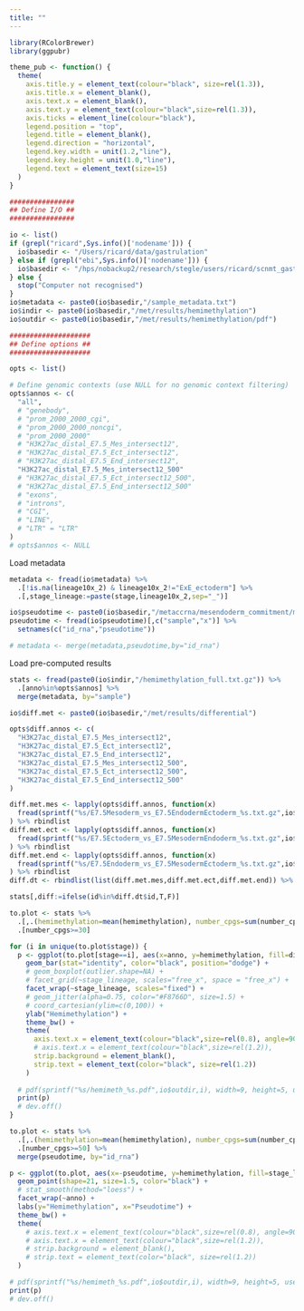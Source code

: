 ```yaml
---
title: ""
---
```


```r
library(RColorBrewer)
library(ggpubr)
```

```r
theme_pub <- function() {
  theme(
    axis.title.y = element_text(colour="black", size=rel(1.3)),
    axis.title.x = element_blank(),
    axis.text.x = element_blank(),
    axis.text.y = element_text(colour="black",size=rel(1.3)),
    axis.ticks = element_line(colour="black"),
    legend.position = "top",
    legend.title = element_blank(),
    legend.direction = "horizontal",
    legend.key.width = unit(1.2,"line"),
    legend.key.height = unit(1.0,"line"),
    legend.text = element_text(size=15)
  )
}
```

```r
################
## Define I/O ##
################

io <- list()
if (grepl("ricard",Sys.info()['nodename'])) {
  io$basedir <- "/Users/ricard/data/gastrulation"
} else if (grepl("ebi",Sys.info()['nodename'])) {
  io$basedir <- "/hps/nobackup2/research/stegle/users/ricard/scnmt_gastrulation"
} else {
  stop("Computer not recognised")
}  
io$metadata <- paste0(io$basedir,"/sample_metadata.txt")
io$indir <- paste0(io$basedir,"/met/results/hemimethylation")
io$outdir <- paste0(io$basedir,"/met/results/hemimethylation/pdf")

####################
## Define options ##
####################

opts <- list()

# Define genomic contexts (use NULL for no genomic context filtering)
opts$annos <- c(
  "all",
  # "genebody",
  # "prom_2000_2000_cgi",
  # "prom_2000_2000_noncgi",
  # "prom_2000_2000"
  # "H3K27ac_distal_E7.5_Mes_intersect12",
  # "H3K27ac_distal_E7.5_Ect_intersect12",
  # "H3K27ac_distal_E7.5_End_intersect12",
  "H3K27ac_distal_E7.5_Mes_intersect12_500"
  # "H3K27ac_distal_E7.5_Ect_intersect12_500",
  # "H3K27ac_distal_E7.5_End_intersect12_500"
  # "exons",
  # "introns",
  # "CGI",
  # "LINE",
  # "LTR" = "LTR"
)
# opts$annos <- NULL
```

Load metadata
```r
metadata <- fread(io$metadata) %>%
  .[!is.na(lineage10x_2) & lineage10x_2!="ExE_ectoderm"] %>%
  .[,stage_lineage:=paste(stage,lineage10x_2,sep="_")]
```

```r
io$pseudotime <- paste0(io$basedir,"/metaccrna/mesendoderm_commitment/mesoderm/destiny_mesoderm.tsv.gz")
pseudotime <- fread(io$pseudotime)[,c("sample","x")] %>% 
  setnames(c("id_rna","pseudotime"))

# metadata <- merge(metadata,pseudotime,by="id_rna")
```

Load pre-computed results

```r
stats <- fread(paste0(io$indir,"/hemimethylation_full.txt.gz")) %>% 
  .[anno%in%opts$annos] %>%
  merge(metadata, by="sample")
```

```r
io$diff.met <- paste0(io$basedir,"/met/results/differential")

opts$diff.annos <- c(
  "H3K27ac_distal_E7.5_Mes_intersect12",
  "H3K27ac_distal_E7.5_Ect_intersect12",
  "H3K27ac_distal_E7.5_End_intersect12",
  "H3K27ac_distal_E7.5_Mes_intersect12_500",
  "H3K27ac_distal_E7.5_Ect_intersect12_500",
  "H3K27ac_distal_E7.5_End_intersect12_500"
)

diff.met.mes <- lapply(opts$diff.annos, function(x)
  fread(sprintf("%s/E7.5Mesoderm_vs_E7.5EndodermEctoderm_%s.txt.gz",io$diff.met,x))
) %>% rbindlist
diff.met.ect <- lapply(opts$diff.annos, function(x)
  fread(sprintf("%s/E7.5Ectoderm_vs_E7.5MesodermEndoderm_%s.txt.gz",io$diff.met,x))
) %>% rbindlist
diff.met.end <- lapply(opts$diff.annos, function(x)
  fread(sprintf("%s/E7.5Endoderm_vs_E7.5MesodermEctoderm_%s.txt.gz",io$diff.met,x))
) %>% rbindlist
diff.dt <- rbindlist(list(diff.met.mes,diff.met.ect,diff.met.end)) %>% .[sig==T]
```

```r
stats[,diff:=ifelse(id%in%diff.dt$id,T,F)]
```

```r
to.plot <- stats %>%
  .[,.(hemimethylation=mean(hemimethylation), number_cpgs=sum(number_cpgs)),by=c("stage","stage_lineage","anno","diff")] %>%
  .[number_cpgs>=30] 
```


<!-- Plots -->

```r
for (i in unique(to.plot$stage)) {
  p <- ggplot(to.plot[stage==i], aes(x=anno, y=hemimethylation, fill=diff)) +
    geom_bar(stat="identity", color="black", position="dodge") +
    # geom_boxplot(outlier.shape=NA) +
    # facet_grid(~stage_lineage, scales="free_x", space = "free_x") +
    facet_wrap(~stage_lineage, scales="fixed") +
    # geom_jitter(alpha=0.75, color="#F8766D", size=1.5) +
    # coord_cartesian(ylim=c(0,100)) +
    ylab("Hemimethylation") +
    theme_bw() +
    theme(
      axis.text.x = element_text(colour="black",size=rel(0.8), angle=90, hjust=1, vjust=0.5),
      # axis.text.x = element_text(colour="black",size=rel(1.2)),
      strip.background = element_blank(),
      strip.text = element_text(color="black", size=rel(1.2))
    )
  
  # pdf(sprintf("%s/hemimeth_%s.pdf",io$outdir,i), width=9, height=5, useDingbats = F)
  print(p)
  # dev.off()
}
```

```r
to.plot <- stats %>%
  .[,.(hemimethylation=mean(hemimethylation), number_cpgs=sum(number_cpgs)),by=c("id_rna","stage","stage_lineage","anno")] %>%
  .[number_cpgs>=50] %>%
  merge(pseudotime, by="id_rna")
```

```r
p <- ggplot(to.plot, aes(x=-pseudotime, y=hemimethylation, fill=stage_lineage)) +
  geom_point(shape=21, size=1.5, color="black") +
  # stat_smooth(method="loess") +
  facet_wrap(~anno) +
  labs(y="Hemimethylation", x="Pseudotime") +
  theme_bw() +
  theme(
    # axis.text.x = element_text(colour="black",size=rel(0.8), angle=90, hjust=1, vjust=0.5),
    # axis.text.x = element_text(colour="black",size=rel(1.2)),
    # strip.background = element_blank(),
    # strip.text = element_text(color="black", size=rel(1.2))
  )

# pdf(sprintf("%s/hemimeth_%s.pdf",io$outdir,i), width=9, height=5, useDingbats = F)
print(p)
# dev.off()
```



